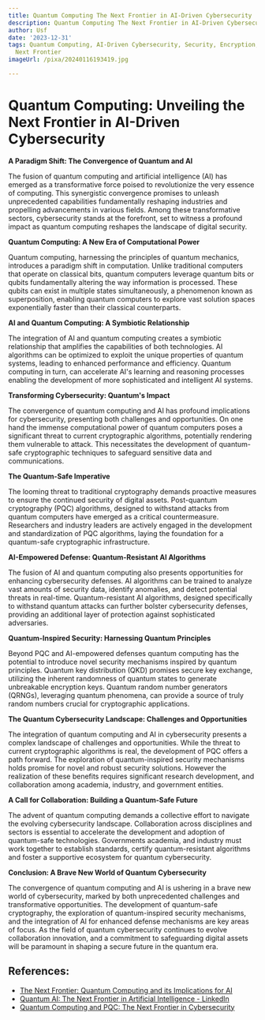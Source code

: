 ```yaml
---
title: Quantum Computing The Next Frontier in AI-Driven Cybersecurity
description: Quantum Computing The Next Frontier in AI-Driven Cybersecurity
author: Usf
date: '2023-12-31'
tags: Quantum Computing, AI-Driven Cybersecurity, Security, Encryption, Cryptocurrency,
  Next Frontier
imageUrl: /pixa/20240116193419.jpg

---
```

# Quantum Computing: Unveiling the Next Frontier in  AI-Driven Cybersecurity

**A Paradigm  Shift: The  Convergence of Quantum and AI**

The fusion of quantum computing and artificial intelligence (AI)  has emerged as a transformative  force poised to revolutionize the very essence of computing.  This  synergistic convergence promises to unleash unprecedented capabilities  fundamentally reshaping industries and propelling advancements in various fields. Among these transformative sectors, cybersecurity  stands at the forefront, set to witness a  profound impact as quantum computing reshapes the landscape of digital security.

**Quantum Computing: A  New Era of Computational Power**

Quantum  computing, harnessing the principles of quantum mechanics, introduces a paradigm shift in computation. Unlike traditional computers that operate on classical bits, quantum computers leverage quantum  bits or qubits fundamentally altering the way information is processed. These qubits can exist in  multiple states simultaneously, a phenomenon known as superposition, enabling  quantum computers to explore vast solution spaces exponentially faster than their classical counterparts.

**AI and Quantum Computing: A Symbiotic Relationship**

The integration of AI and quantum computing creates a symbiotic relationship that amplifies the capabilities of both technologies. AI  algorithms can be optimized to exploit the unique properties of quantum systems, leading to enhanced performance and efficiency. Quantum computing in turn, can accelerate AI's learning and  reasoning  processes enabling the development of more sophisticated and intelligent AI systems.

**Transforming Cybersecurity:  Quantum's Impact**

The convergence of quantum computing and  AI  has profound implications for cybersecurity, presenting both challenges and  opportunities. On  one hand the immense computational power of quantum computers poses a significant threat to current cryptographic algorithms, potentially rendering them vulnerable to attack. This necessitates  the development of quantum-safe cryptographic techniques to safeguard sensitive data  and communications.

**The Quantum-Safe  Imperative**

The looming threat  to traditional cryptography demands proactive measures to ensure the continued security of  digital assets. Post-quantum  cryptography (PQC) algorithms, designed to withstand attacks from quantum computers have  emerged as a critical  countermeasure. Researchers and industry leaders  are actively engaged in the development and standardization of PQC algorithms, laying the foundation for a quantum-safe cryptographic infrastructure.

**AI-Empowered Defense: Quantum-Resistant AI Algorithms**

The fusion of AI and quantum computing also presents opportunities for enhancing cybersecurity defenses. AI algorithms can be trained to analyze vast amounts of security  data,  identify anomalies, and detect potential threats in real-time. Quantum-resistant AI  algorithms, designed specifically to withstand quantum attacks can further bolster cybersecurity defenses, providing an additional layer  of protection against sophisticated adversaries.

**Quantum-Inspired Security: Harnessing Quantum Principles**

Beyond PQC and AI-empowered defenses quantum computing has the potential to introduce novel security mechanisms inspired by quantum principles.  Quantum key distribution (QKD) promises secure key exchange, utilizing the inherent randomness of quantum states to generate unbreakable encryption  keys. Quantum random number generators (QRNGs), leveraging quantum phenomena, can provide a source of truly random numbers crucial for cryptographic applications.

**The  Quantum  Cybersecurity Landscape: Challenges and Opportunities**

The  integration  of quantum computing  and AI in cybersecurity presents a complex landscape  of challenges and opportunities. While the  threat to  current cryptographic algorithms is real, the development of PQC offers a path forward. The exploration of quantum-inspired security mechanisms holds promise for novel and robust  security solutions. However the  realization of these benefits requires  significant research development, and  collaboration among academia,  industry, and government entities.

**A Call for Collaboration: Building a  Quantum-Safe Future**

The advent  of quantum computing demands a collective effort to navigate the evolving cybersecurity landscape. Collaboration across disciplines and sectors is essential to accelerate the development and adoption of quantum-safe technologies. Governments academia, and industry must work together to establish standards, certify quantum-resistant algorithms and foster a  supportive  ecosystem for  quantum cybersecurity.

**Conclusion:  A Brave New World of Quantum Cybersecurity**

The convergence of  quantum computing  and AI  is ushering in a brave new world of cybersecurity, marked by both unprecedented challenges and transformative opportunities. The development of quantum-safe  cryptography, the exploration of quantum-inspired security mechanisms, and the integration of  AI for enhanced defense mechanisms are key areas of focus. As the field of  quantum  cybersecurity continues to evolve collaboration innovation, and a commitment to safeguarding digital assets will be paramount in shaping a secure  future  in the quantum era.

## References:
- [The Next Frontier: Quantum Computing and its Implications for AI](https://medium.com/@oliverai/the-next-frontier-quantum-computing-and-its-implications-for-ai-3f510c72d3ef)
- [Quantum AI: The Next Frontier in Artificial Intelligence - LinkedIn](https://www.linkedin.com/pulse/quantum-ai-next-frontier-artificial-intelligence-rick-spair--1gvze)
- [Quantum Computing and PQC: The Next Frontier in Cybersecurity](https://medium.com/@allen.westley/quantum-computing-and-pqc-the-next-frontier-in-cybersecurity-cf4ea682ecf5)
